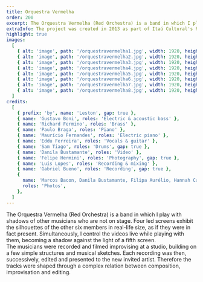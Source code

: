 ```yaml
---
title: Orquestra Vermelha
order: 200
excerpt: The Orquestra Vermelha (Red Orchestra) is a band in which I play with shadows of other musicians who are not on stage.
extraInfo: The project was created in 2013 as part of Itaú Cultural's Rumos Program. Throughout the years, it was presented in many cultural spaces and festivals around Brazil. In 2019, the album was launched, available on all streaming platforms. <br /><br />[Spotify](https://open.spotify.com/artist/7yjDaIsughntwBwej0X9AB?si=cIrAhhPSShOH9H9lOCKVhA), [Deezer](https://www.deezer.com/br/album/98182072), [Tidal](https://listen.tidal.com/artist/15857793), [Apple Music](https://music.apple.com/br/artist/orquestra-vermelha/1465369175), [YouTube](https://www.youtube.com/watch?v=mCJjORF_Teg).<br /> <br />[Instagram](https://www.instagram.com/orquestravermelha/).<br /> <br />[About the project](https://www.youtube.com/watch?v=XO6UerXQUmE).
highlight: true
images:
  [
    { alt: 'image', path: '/orquestravermelha1.jpg', width: 1920, height: 720 },
    { alt: 'image', path: '/orquestravermelha2.jpg', width: 1920, height: 720 },
    { alt: 'image', path: '/orquestravermelha3.jpg', width: 1920, height: 720 },
    { alt: 'image', path: '/orquestravermelha4.jpg', width: 1920, height: 720 },
    { alt: 'image', path: '/orquestravermelha5.jpg', width: 1920, height: 720 },
    { alt: 'image', path: '/orquestravermelha6.jpg', width: 1920, height: 720 },
    { alt: 'image', path: '/orquestravermelha7.jpg', width: 1920, height: 720 },
    { alt: 'image', path: '/orquestravermelha8.jpg', width: 1920, height: 720 },
  ]
credits:
  [
    { prefix: 'by', name: 'Leston', gap: true },
    { name: 'Gustavo Boni', roles: 'Electric & acoustic bass' },
    { name: 'Richard Fermino', roles: 'Brass' },
    { name: 'Paulo Braga', roles: 'Piano' },
    { name: 'Maurício Fernandes', roles: 'Electric piano' },
    { name: 'Eddu Ferreira', roles: 'Vocals & guitar' },
    { name: 'Sam Tiago', roles: 'Drums', gap: true },
    { name: 'Danila Bustamante', roles: 'Video' },
    { name: 'Felipe Hermini', roles: 'Photography', gap: true },
    { name: 'Luis Lopes', roles: 'Recording & mixing' },
    { name: 'Gabriel Bueno', roles: 'Recording', gap: true },
    {
      name: 'Marcos Bacon, Danila Bustamante, Filipa Aurélio, Hannah Carvalho, Ivson, Ricardo Miyada',
      roles: 'Photos',
    },
  ]
---
```


The Orquestra Vermelha (Red Orchestra) is a band in which I play with shadows of other musicians who are not on stage. Four led screens exhibit the silhouettes of the other six members in real-life size, as if they were in fact present. Simultaneously, I control the videos live while playing with them, becoming a shadow against the light of a fifth screen. 
<br />
The musicians were recorded and filmed improvising at a studio, building on a few simple structures and musical sketches. Each recording was then, successively, edited and presented to the new invited artist. Therefore the tracks were shaped through a complex relation between composition, improvisation and editing. 
